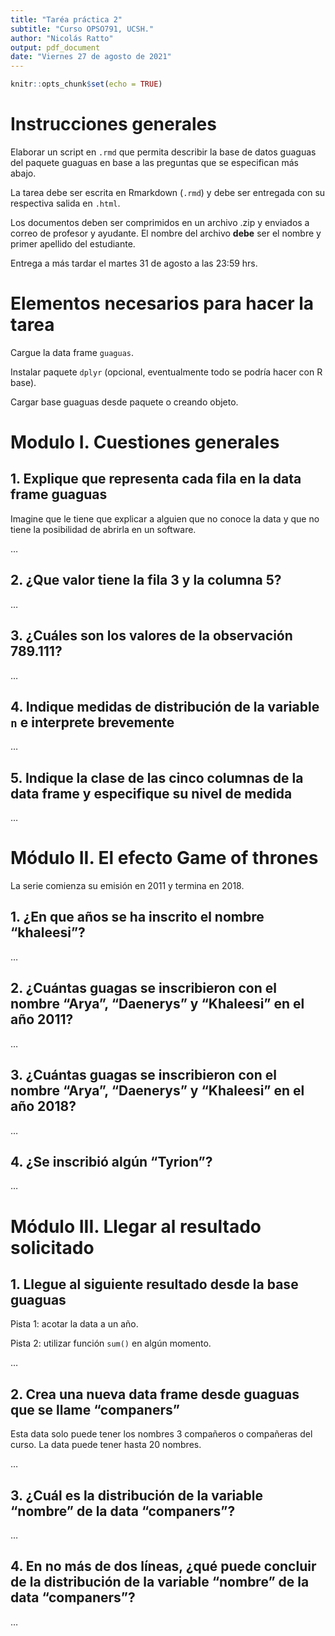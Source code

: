 ```yaml
---
title: "Taréa práctica 2"
subtitle: "Curso OPSO791, UCSH."
author: "Nicolás Ratto"
output: pdf_document
date: "Viernes 27 de agosto de 2021"
---
```


```r
knitr::opts_chunk$set(echo = TRUE)
```

# Instrucciones generales

Elaborar un script en `.rmd` que permita describir la base de datos guaguas del paquete guaguas en base a las preguntas que se especifican más abajo. 

La tarea debe ser escrita en Rmarkdown (`.rmd`) y debe ser entregada con su respectiva salida en `.html`.

Los documentos deben ser comprimidos en un archivo .zip y enviados a correo de profesor y ayudante. El nombre del archivo **debe** ser el nombre y primer apellido del estudiante.

Entrega a más tardar el martes 31 de agosto a las 23:59 hrs.


# Elementos necesarios para hacer la tarea

Cargue la data frame `guaguas`.

Instalar paquete `dplyr` (opcional, eventualmente todo se podría hacer con R base).

Cargar base guaguas desde paquete o creando objeto. 



# Modulo I. Cuestiones generales

## 1. Explique que representa cada fila en la data frame guaguas

Imagine que le tiene que explicar a alguien que no conoce la data y que no tiene la posibilidad de abrirla en un software. 

...

## 2. ¿Que valor tiene la fila 3 y la columna 5?

...

## 3. ¿Cuáles son los valores de la observación 789.111?

...

## 4. Indique medidas de distribución de la variable `n` e interprete brevemente

...

## 5. Indique la clase de las cinco columnas de la data frame y especifique su nivel de medida

...


# Módulo II. El efecto Game of thrones


La serie comienza su emisión en 2011 y termina en 2018.

## 1. ¿En que años se ha inscrito el nombre "khaleesi"?

...

## 2. ¿Cuántas guagas se inscribieron con el nombre "Arya", "Daenerys" y "Khaleesi" en el año 2011?

...

## 3. ¿Cuántas guagas se inscribieron con el nombre "Arya", "Daenerys" y "Khaleesi" en el año 2018?

...

## 4. ¿Se inscribió algún "Tyrion"?

...

# Módulo III. Llegar al resultado solicitado

## 1. Llegue al siguiente resultado desde la base guaguas

Pista 1: acotar la data a un año.

Pista 2: utilizar función `sum()` en algún momento.

...

## 2. Crea una nueva data frame desde guaguas que se llame "companers"

Esta data solo puede tener los nombres 3 compañeros o compañeras del curso. La data puede tener hasta 20 nombres. 

...

## 3. ¿Cuál es la distribución de la variable "nombre" de la data "companers"?

...

## 4. En no más de dos líneas, ¿qué puede concluir de la distribución de la variable "nombre" de la data "companers"?

...

